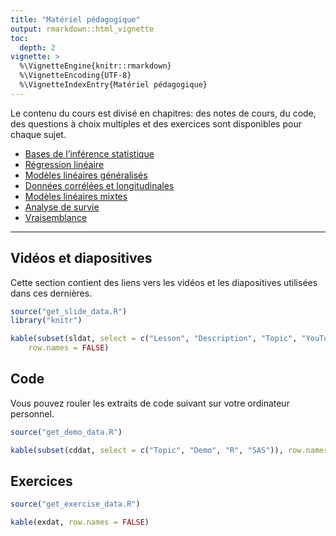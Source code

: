 ```yaml
---
title: "Matériel pédagogique"
output: rmarkdown::html_vignette
toc:
  depth: 2
vignette: >
  %\VignetteEngine{knitr::rmarkdown}
  %\VignetteEncoding{UTF-8}
  %\VignetteIndexEntry{Matériel pédagogique}
---
```



Le contenu du cours est divisé en chapitres: des notes de cours, du code, des questions à choix multiples et des exercices sont disponibles pour chaque sujet.

- [Bases de l'inférence statistique](https://lbelzile.github.io/math60604/intro.html)
- [Régression linéaire](https://lbelzile.github.io/math60604/regression-lineaire.html)
- [Modèles linéaires généralisés](https://lbelzile.github.io/math60604/modeles-lineaires-generalises.html)
- [Données corrélées et longitudinales](https://lbelzile.github.io/math60604/donnees-correlees-longitudinales.html)
- [Modèles linéaires mixtes](https://lbelzile.github.io/math60604/modeles-lineaires-mixtes.html)
- [Analyse de survie](https://lbelzile.github.io/math60604/survie.html)
- [Vraisemblance](https://lbelzile.github.io/math60604/vraisemblance.html)

---



## Vidéos et diapositives

Cette section contient des liens vers les vidéos et les diapositives utilisées dans ces dernières.

```r
source("get_slide_data.R")
library("knitr")

kable(subset(sldat, select = c("Lesson", "Description", "Topic", "YouTube", "PDF")), 
    row.names = FALSE)
```


## Code

Vous pouvez rouler les extraits de code suivant sur votre ordinateur personnel.

```r
source("get_demo_data.R")

kable(subset(cddat, select = c("Topic", "Demo", "R", "SAS")), row.names = FALSE)
```

## Exercices

```r
source("get_exercise_data.R")

kable(exdat, row.names = FALSE)
```
